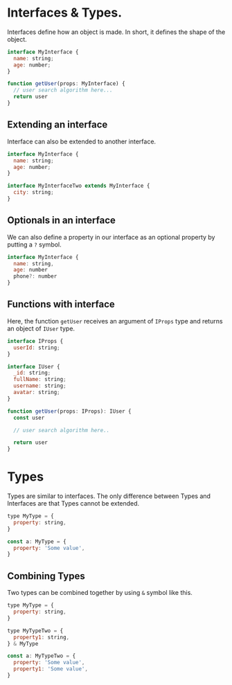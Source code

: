 # Interfaces & Types.

Interfaces define how an object is made. In short, it defines the shape of the object.

```js
interface MyInterface {
  name: string;
  age: number;
}

function getUser(props: MyInterface) {
  // user search algorithm here...
  return user
}
```

## Extending an interface

Interface can also be extended to another interface.

```js
interface MyInterface {
  name: string;
  age: number;
}

interface MyInterfaceTwo extends MyInterface {
  city: string;
}
```

## Optionals in an interface

We can also define a property in our interface as an optional property by putting a `?` symbol.

```js
interface MyInterface {
  name: string,
  age: number
  phone?: number
}
```

## Functions with interface

Here, the function `getUser` receives an argument of `IProps` type and returns an object of `IUser` type.

```js
interface IProps {
  userId: string;
}

interface IUser {
  _id: string;
  fullName: string;
  username: string;
  avatar: string;
}

function getUser(props: IProps): IUser {
  const user

  // user search algorithm here..

  return user
}
```

# Types

Types are similar to interfaces. The only difference between Types and Interfaces are that Types cannot be extended.

```js
type MyType = {
  property: string,
}

const a: MyType = {
  property: 'Some value',
}
```

## Combining Types
Two types can be combined together by using `&` symbol like this.

```js
type MyType = {
  property: string,
}

type MyTypeTwo = {
  property1: string,
} & MyType

const a: MyTypeTwo = {
  property: 'Some value',
  property1: 'Some value',
}
```